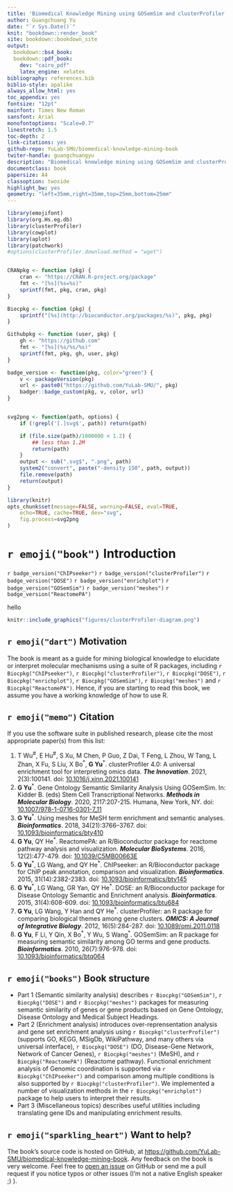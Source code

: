 ```yaml
---
title: 'Biomedical Knowledge Mining using GOSemSim and clusterProfiler'
author: Guangchuang Yu
date: "`r Sys.Date()`"
knit: "bookdown::render_book"
site: bookdown::bookdown_site
output:
  bookdown::bs4_book:
  bookdown::pdf_book:
    dev: "cairo_pdf"
    latex_engine: xelatex
bibliography: references.bib
biblio-style: apalike
always_allow_html: yes
toc_appendix: yes
fontsize: "12pt"
mainfont: Times New Roman
sansfont: Arial
monofontoptions: "Scale=0.7"
linestretch: 1.5
toc-depth: 2
link-citations: yes
github-repo: YuLab-SMU/biomedical-knowledge-mining-book
twiter-handle: guangchuangyu
description: "Biomedical knowledge mining using GOSemSim and clusterProfiler."
documentclass: book
papersize: A4
classoption: twoside
highlight_bw: yes
geometry: "left=35mm,right=35mm,top=25mm,bottom=25mm"
---
```



```r

library(emojifont)
library(org.Hs.eg.db)
library(clusterProfiler)
library(cowplot)
library(aplot)
library(patchwork)
#options(clusterProfiler.download.method = "wget")


CRANpkg <- function (pkg) {
    cran <- "https://CRAN.R-project.org/package"
    fmt <- "[%s](%s=%s)"
    sprintf(fmt, pkg, cran, pkg)
}

Biocpkg <- function (pkg) {
    sprintf("[%s](http://bioconductor.org/packages/%s)", pkg, pkg)
}

Githubpkg <- function (user, pkg) {
    gh <- "https://github.com"
    fmt <- "[%s](%s/%s/%s)"
    sprintf(fmt, pkg, gh, user, pkg)
}

badge_version <- function(pkg, color="green") {
    v <- packageVersion(pkg)
    url <- paste0("https://github.com/YuLab-SMU/", pkg)
    badger::badge_custom(pkg, v, color, url)
}


svg2png <- function(path, options) {
    if (!grepl('[.]svg$', path)) return(path)

    if (file.size(path)/1000000 < 1.2) {
        ## less than 1.2M
        return(path)
    }
    output <- sub(".svg$", ".png", path)
    system2("convert", paste("-density 150", path, output))
    file.remove(path)
    return(output)
}

library(knitr)
opts_chunk$set(message=FALSE, warning=FALSE, eval=TRUE, 
    echo=TRUE, cache=TRUE, dev="svg", 
    fig.process=svg2png
)
```


# `r emoji("book")` Introduction {-}

`r badge_version("ChIPseeker")`
`r badge_version("clusterProfiler")`
`r badge_version("DOSE")`
`r badge_version("enrichplot")`
`r badge_version("GOSemSim")`
`r badge_version("meshes")`
`r badge_version("ReactomePA")`



hello

```r
knitr::include_graphics("figures/clusterProfiler-diagram.png")
```

<!--
In recently years, high-throughput experimental techniques such as
microarray, RNA-Seq and mass spectrometry can detect cellular
molecules at systems-level. These kinds of analyses generate huge
quantitaties of data, which need to be given a biological
interpretation. A commonly used approach is via clustering in the gene
dimension for grouping different genes based on their similarities[@yu2010].

To search for shared functions among genes, a common way is to
incorporate the biological knowledge, such as Gene Ontology (GO) and
Kyoto Encyclopedia of Genes and Genomes (KEGG), for identifying
predominant biological themes of a collection of genes.

After clustering analysis, researchers not only want to determine
whether there is a common theme of a particular gene cluster, but also
to compare the biological themes among gene clusters. The manual step
to choose interesting clusters followed by enrichment analysis on each
selected cluster is slow and tedious. To bridge this gap, we designed
[clusterProfiler](https://www.bioconductor.org/packages/clusterProfiler)[@yu2012], for comparing and visualizing functional
profiles among gene clusters.

-->

## `r emoji("dart")` Motivation {-}

The book is meant as a guide for mining biological knowledge to elucidate or interpret molecular mechanisms using a suite of R packages, including `r Biocpkg("ChIPseeker")`, `r Biocpkg("clusterProfiler")`, `r Biocpkg("DOSE")`, `r Biocpkg("enrichplot")`, `r Biocpkg("GOSemSim")`, `r Biocpkg("meshes")` and `r Biocpkg("ReactomePA")`. Hence, if you are starting to read this book, we assume you have a working knowledge of how to use R.

## `r emoji("memo")` Citation {-}

If you use the software suite in published research, please cite the most appropriate paper(s) from this list:

1. T Wu<sup>#</sup>, E Hu<sup>#</sup>, S Xu, M Chen, P Guo, Z Dai, T Feng, L Zhou, W Tang, L Zhan, X Fu, S Liu, X Bo<sup>\*</sup>, **G Yu**<sup>\*</sup>. clusterProfiler 4.0: A universal enrichment tool for interpreting omics data. **_The Innovation_**. 2021, 2(3):100141.
doi: [10.1016/j.xinn.2021.100141](https://doi.org/10.1016/j.xinn.2021.100141)
2. __G Yu__^\*^. Gene Ontology Semantic Similarity Analysis Using GOSemSim. In: Kidder B. (eds) Stem Cell Transcriptional Networks. __*Methods in Molecular Biology*__. 2020, 2117:207-215. Humana, New York, NY.
doi: [10.1007/978-1-0716-0301-7_11](https://doi.org/10.1007/978-1-0716-0301-7_11)
3. __G Yu__^\*^. Using meshes for MeSH term enrichment and semantic analyses. __*Bioinformatics*__. 2018, 34(21):3766–3767.
doi: [10.1093/bioinformatics/bty410](https://doi.org/10.1093/bioinformatics/bty410)
4. __G Yu__, QY He^\*^. ReactomePA: an R/Bioconductor package for reactome pathway analysis and visualization. __*Molecular BioSystems*__. 2016, 12(2):477-479.
doi: [10.1039/C5MB00663E](https://doi.org/10.1039/C5MB00663E)
5. __G Yu__^\*^, LG Wang, and QY He^\*^. ChIPseeker: an R/Bioconductor package for ChIP peak annotation, comparison and visualization. __*Bioinformatics*__. 2015, 31(14):2382-2383.
doi: [10.1093/bioinformatics/btv145](https://doi.org/10.1093/bioinformatics/btv145)
6. __G Yu__^\*^, LG Wang, GR Yan, QY He^\*^. DOSE: an R/Bioconductor package for Disease Ontology Semantic and Enrichment analysis. __*Bioinformatics*__. 2015, 31(4):608-609.
doi: [10.1093/bioinformatics/btu684](https://doi.org/10.1093/bioinformatics/btu684)
7. __G Yu__, LG Wang, Y Han and QY He^\*^. clusterProfiler: an R package for comparing biological themes among gene clusters. __*OMICS: A Journal of Integrative Biology*__. 2012, 16(5):284-287.
doi: [10.1089/omi.2011.0118](https://doi.org/10.1089/omi.2011.0118)
8. __G Yu__, F Li, Y Qin, X Bo^\*^, Y Wu, S Wang^\*^. GOSemSim: an R package for measuring semantic similarity among GO terms and gene products. __*Bioinformatics*__. 2010, 26(7):976-978.
doi: [10.1093/bioinformatics/btq064](https://doi.org/10.1093/bioinformatics/btq064)



## `r emoji("books")` Book structure {-}

+ Part 1 (Semantic similarity analysis) describes `r Biocpkg("GOSemSim")`, `r Biocpkg("DOSE")` and `r Biocpkg("meshes")` packages for measuring semantic similarity of genes or gene products based on Gene Ontology, Disease Ontology and Medical Subject Headings.
+ Part 2 (Enrichment analysis) introduces over-reprensentation analysis and gene set enrichment analysis using `r Biocpkg("clusterProfiler")` (supports GO, KEGG, MSigDb, WikiPathway, and many others via universal interface), `r Biocpkg("DOSE")` (DO, Disease-Gene Network, Network of Cancer Genes), `r Biocpkg("meshes")` (MeSH), and `r Biocpkg("ReactomePA")` (Reactome pathway). Functional enrichment analysis of Genomic coordination is supported via `r Biocpkg("ChIPseeker")` and comparison among multiple conditions is also supported by `r Biocpkg("clusterProfiler")`. We implemented a number of visualization methods in the `r Biocpkg("enrichplot")` package to help users to interpret their results. 
+ Part 3 (Miscellaneous topics) describes useful utilities including translating gene IDs and manipulating enrichment results.

## `r emoji("sparkling_heart")` Want to help? {-}


The book’s source code is hosted on GitHub, at <https://github.com/YuLab-SMU/biomedical-knowledge-mining-book>. Any feedback on the book is very welcome. Feel free to [open an issue](https://github.com/YuLab-SMU/biomedical-knowledge-mining-book/issues/new) on GitHub or send me a pull request if you notice typos or other issues (I'm not a native English speaker ;) ).
